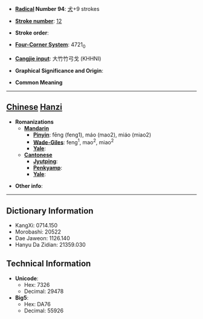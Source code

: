 * '''[[Wiktionary:Chinese radical index| Radical]] Number 94''': [[Wiktionary:Chinese radical index 犬|犬]]+9 strokes

* '''[[Wiktionary:Chinese total strokes index|Stroke number]]''': [[Wiktionary:Chinese total strokes index 12|12]]

* '''Stroke order''': 

* '''[[Wiktionary:Chinese four corner index|Four-Corner System]]''': 4721<sub>0</sub>

* '''[[Wiktionary:Chinese Cangjie index|Cangjie input]]''': 大竹竹弓戈 (KHHNI)

* '''Graphical Significance and Origin''': 

* '''Common Meaning'''

----

== [[Chinese]] [[Hanzi]] ==

* '''Romanizations'''
** '''[[Mandarin]]'''
*** '''[[Pinyin]]''': fēng (feng1), máo (mao2), miáo (miao2)
*** '''[[Wade-Giles]]''': feng<sup>1</sup>, mao<sup>2</sup>, miao<sup>2</sup>
*** '''[[Yale]]''': 
** '''[[Cantonese]]'''
*** '''[[Jyutping]]''':
*** '''[[Penkyamp]]''': 
*** '''[[Yale]]''': 

* '''Other info''': 

----

== Dictionary Information ==

* KangXi: 0714.150
* Morobashi: 20522
* Dae Jaweon: 1126.140
* Hanyu Da Zidian: 21359.030

== Technical Information ==

* '''Unicode''':
** Hex: 7326
** Decimal: 29478
* '''Big5''':
** Hex: DA76
** Decimal: 55926